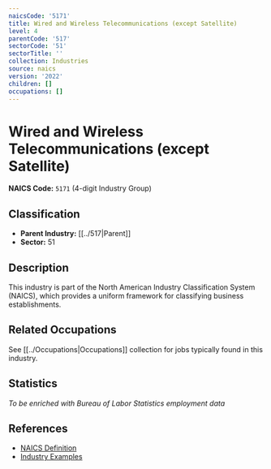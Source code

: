 ```yaml
---
naicsCode: '5171'
title: Wired and Wireless Telecommunications (except Satellite)
level: 4
parentCode: '517'
sectorCode: '51'
sectorTitle: ''
collection: Industries
source: naics
version: '2022'
children: []
occupations: []
---
```

# Wired and Wireless Telecommunications (except Satellite)

**NAICS Code:** `5171` (4-digit Industry Group)

## Classification

- **Parent Industry:** [[../517|Parent]]
- **Sector:** 51

## Description

This industry is part of the North American Industry Classification System (NAICS), which provides a uniform framework for classifying business establishments.

## Related Occupations

See [[../Occupations|Occupations]] collection for jobs typically found in this industry.

## Statistics

*To be enriched with Bureau of Labor Statistics employment data*

## References

- [NAICS Definition](https://www.census.gov/naics/)
- [Industry Examples](https://www.census.gov/naics/2022NAICS/)
